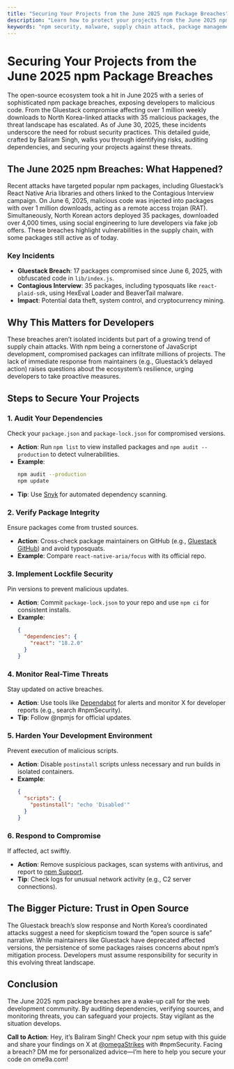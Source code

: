 ```yaml
---
title: "Securing Your Projects from the June 2025 npm Package Breaches"
description: "Learn how to protect your projects from the June 2025 npm package breaches, including Gluestack and North Korea-linked attacks, with actionable security steps."
keywords: "npm security, malware, supply chain attack, package management, web development, 2025 breaches, cybersecurity"
---
```


# Securing Your Projects from the June 2025 npm Package Breaches

The open-source ecosystem took a hit in June 2025 with a series of sophisticated npm package breaches, exposing developers to malicious code. From the Gluestack compromise affecting over 1 million weekly downloads to North Korea-linked attacks with 35 malicious packages, the threat landscape has escalated. As of June 30, 2025, these incidents underscore the need for robust security practices. This detailed guide, crafted by Baliram Singh, walks you through identifying risks, auditing dependencies, and securing your projects against these threats.

## The June 2025 npm Breaches: What Happened?

Recent attacks have targeted popular npm packages, including Gluestack’s React Native Aria libraries and others linked to the Contagious Interview campaign. On June 6, 2025, malicious code was injected into packages with over 1 million downloads, acting as a remote access trojan (RAT). Simultaneously, North Korean actors deployed 35 packages, downloaded over 4,000 times, using social engineering to lure developers via fake job offers. These breaches highlight vulnerabilities in the supply chain, with some packages still active as of today.

### Key Incidents
- **Gluestack Breach**: 17 packages compromised since June 6, 2025, with obfuscated code in `lib/index.js`.
- **Contagious Interview**: 35 packages, including typosquats like `react-plaid-sdk`, using HexEval Loader and BeaverTail malware.
- **Impact**: Potential data theft, system control, and cryptocurrency mining.

## Why This Matters for Developers

These breaches aren’t isolated incidents but part of a growing trend of supply chain attacks. With npm being a cornerstone of JavaScript development, compromised packages can infiltrate millions of projects. The lack of immediate response from maintainers (e.g., Gluestack’s delayed action) raises questions about the ecosystem’s resilience, urging developers to take proactive measures.

## Steps to Secure Your Projects

### 1. Audit Your Dependencies
Check your `package.json` and `package-lock.json` for compromised versions.
- **Action**: Run `npm list` to view installed packages and `npm audit --production` to detect vulnerabilities.
- **Example**:
  ```bash
  npm audit --production
  npm update
  ```
- **Tip**: Use [Snyk](https://snyk.io/) for automated dependency scanning.

### 2. Verify Package Integrity
Ensure packages come from trusted sources.
- **Action**: Cross-check package maintainers on GitHub (e.g., [Gluestack GitHub](https://github.com/gluestack)) and avoid typosquats.
- **Example**: Compare `react-native-aria/focus` with its official repo.

### 3. Implement Lockfile Security
Pin versions to prevent malicious updates.
- **Action**: Commit `package-lock.json` to your repo and use `npm ci` for consistent installs.
- **Example**:
  ```json
  {
    "dependencies": {
      "react": "18.2.0"
    }
  }
  ```

### 4. Monitor Real-Time Threats
Stay updated on active breaches.
- **Action**: Use tools like [Dependabot](https://dependabot.com/) for alerts and monitor X for developer reports (e.g., search #npmSecurity).
- **Tip**: Follow @npmjs for official updates.

### 5. Harden Your Development Environment
Prevent execution of malicious scripts.
- **Action**: Disable `postinstall` scripts unless necessary and run builds in isolated containers.
- **Example**:
  ```json
  {
    "scripts": {
      "postinstall": "echo 'Disabled'"
    }
  }
  ```

### 6. Respond to Compromise
If affected, act swiftly.
- **Action**: Remove suspicious packages, scan systems with antivirus, and report to [npm Support](https://www.npmjs.com/support).
- **Tip**: Check logs for unusual network activity (e.g., C2 server connections).

## The Bigger Picture: Trust in Open Source

The Gluestack breach’s slow response and North Korea’s coordinated attacks suggest a need for skepticism toward the “open source is safe” narrative. While maintainers like Gluestack have deprecated affected versions, the persistence of some packages raises concerns about npm’s mitigation process. Developers must assume responsibility for security in this evolving threat landscape.

## Conclusion

The June 2025 npm package breaches are a wake-up call for the web development community. By auditing dependencies, verifying sources, and monitoring threats, you can safeguard your projects. Stay vigilant as the situation develops.

**Call to Action**: Hey, it’s Baliram Singh! Check your npm setup with this guide and share your findings on X at [@omegaStrikes](https://x.com/omegaStrikes) with #npmSecurity. Facing a breach? DM me for personalized advice—I’m here to help you secure your code on ome9a.com!